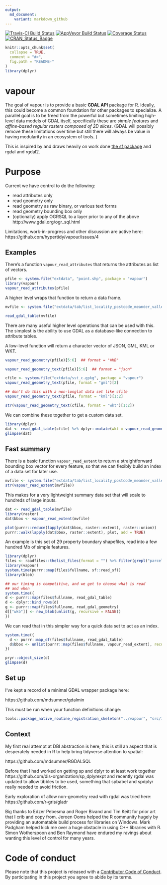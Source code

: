 ```yaml
---
output:
  md_document:
    variant: markdown_github
---
```


<!-- README.md is generated from README.Rmd. Please edit that file -->

[![Travis-CI Build Status](https://travis-ci.org/hypertidy/vapour.svg?branch=master)](https://travis-ci.org/hypertidy/vapour)
[![AppVeyor Build Status](https://ci.appveyor.com/api/projects/status/github/hypertidy/vapour?branch=master&svg=true)](https://ci.appveyor.com/project/hypertidy/vapour)
[![Coverage Status](https://img.shields.io/codecov/c/github/hypertidy/vapour/master.svg)](https://codecov.io/github/hypertidy/vapour?branch=master)
[![CRAN_Status_Badge](http://www.r-pkg.org/badges/version/vapour)](https://cran.r-project.org/package=vapour)



```r
knitr::opts_chunk$set(
  collapse = TRUE,
  comment = "#>",
  fig.path = "README-"
)
library(dplyr)
```

# vapour

The goal of vapour is to provide a basic **GDAL API** package for R. Ideally, this could become a common foundation for other packages to specialize. A parallel goal is to be freed from the powerful but sometimes limiting high-level data models of GDAL itself, specifically these are *simple features* and *affine-based regular rasters composed of 2D slices*. (GDAL will possibly remove these limitations over time but still there will always be value in having modularity in an ecosystem of tools. )

This is inspired by and draws heavily on work done [the sf package](https://github.com/r-spatial/sf) and rgdal and rgdal2. 

# Purpose

Current we have control to do the following: 

* read attributes only
* read geometry only
* read geometry as raw binary, or various text forms
* read geometry bounding box only
* (optionally) apply OGRSQL to a layer prior to any of the above http://www.gdal.org/ogr_sql.html

Limitations, work-in-progress and other discussion are active here: https://github.com/hypertidy/vapour/issues/4


## Examples

There's a function `vapour_read_attributes` that returns the attributes as  list of vectors. 

```r
pfile <- system.file("extdata", "point.shp", package = "vapour")
library(vapour)
vapour_read_attributes(pfile)
```

A higher level wraps that function to return a data frame. 

```r
mvfile <- system.file("extdata/tab/list_locality_postcode_meander_valley.tab", package="vapour")

read_gdal_table(mvfile)
```

There are many useful higher level operations that can be used with this. The simplest is the ability to use GDAL as a database-like connection to attribute tables. 

A low-level function will return a character vector of JSON, GML, KML or WKT. 

```r
vapour_read_geometry(pfile)[5:6]  ## format = "WKB"

vapour_read_geometry_text(pfile)[5:6]  ## format = "json"

cfile <- system.file("extdata/sst_c.gpkg", package = "vapour")
vapour_read_geometry_text(pfile, format = "gml")[2]

## don't do this with a non-longlat data set like cfile
vapour_read_geometry_text(pfile, format = "kml")[1:2]

str(vapour_read_geometry_text(cfile, format = "wkt")[1:2])

```


We can combine these together to get a custom data set. 

```r
library(dplyr)
dat <- read_gdal_table(cfile) %>% dplyr::mutate(wkt = vapour_read_geometry_text(cfile, format = "wkt"))
glimpse(dat)
```

## Fast summary 

There is a basic function `vapour_read_extent` to return a straightforward bounding box vector for every feature, so that
we can flexibly build an index of a data set for later use. 

```r
mvfile <- system.file("extdata/tab/list_locality_postcode_meander_valley.tab", package="vapour")
str(vapour_read_extent(mvfile))

```

This makes for a very lightweight summary data set that will scale to hundreds of large inputs. 

```r
dat <- read_gdal_table(mvfile)
library(raster)
dat$bbox <- vapour_read_extent(mvfile)

plot(purrr::reduce(lapply(dat$bbox, raster::extent), raster::union))
purrr::walk(lapply(dat$bbox, raster::extent), plot, add = TRUE)

```

An example is this set of 29 property boundary shapefiles, read into a few hundred Mb of simple features. 

```r
library(dplyr)
files <- raadfiles::thelist_files(format = "") %>% filter(grepl("parcel", fullname), grepl("shp$", fullname))
library(vapour)
system.time(purrr::map(files$fullname, sf::read_sf))
library(blob)

## our timing is competitive, and we get to choose what is read
## and when
system.time({
d <- purrr::map(files$fullname, read_gdal_table)
d <- dplyr::bind_rows(d)
g <- purrr::map(files$fullname, read_gdal_geometry)
d[["wkb"]] <- new_blob(unlist(g, recursive = FALSE))
})

```

We can read that in this simpler way for a quick data set to act as an index. 

```r
system.time({
  d <- purrr::map_df(files$fullname, read_gdal_table)
  d$bbox <- unlist(purrr::map(files$fullname, vapour_read_extent), recursive = FALSE)
})

pryr::object_size(d)
glimpse(d)

```


## Set up

I've kept a record of a minimal GDAL wrapper package here: 

https://github.com/mdsumner/gdalmin

This must be run when your function definitions change: 

```R
tools::package_native_routine_registration_skeleton("../vapour", "src/init.c",character_only = FALSE)
```

## Context

My first real attempt at DBI abstraction is here, this is still an aspect that is desperately needed in R to help bring tidyverse attention to spatial: 

https://github.com/mdsumner/RGDALSQL

Before that I had worked on getting sp and dplyr to at least work together https://github.com/dis-organization/sp_dplyrexpt and recently rgdal was updated to allow tibbles to be used, something that spbabel and spdplyr really needed to avoid friction. 

Early exploration of allow non-geometry read with rgdal was tried here: https://github.com/r-gris/gladr


Big thanks to Edzer Pebesma and Roger Bivand and Tim Keitt for prior art that I crib and copy from. Jeroen Ooms helped the R community hugely by providing an automatable build process for libraries on Windows. Mark Padgham helped kick me over a huge obstacle in using C++ libraries with R. Simon Wotherspoon and Ben Raymond have endured my ravings about wanting this level of control for many years.


# Code of conduct

Please note that this project is released with a [Contributor Code of Conduct](CONDUCT.md). By participating in this project you agree to abide by its terms.
